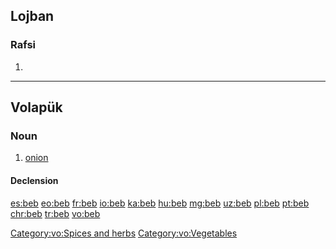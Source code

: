 ==Lojban==

===Rafsi===
{{jbo-rafsi}}

# {{jbo-rafsi of|bebna}}

----

==Volapük==

===Noun===
{{vo-noun}}

# [[onion]]

====Declension====
{{vo-decl-noun}}

[[Category:vo:Spices and herbs]]
[[Category:vo:Vegetables]]

[[es:beb]]
[[eo:beb]]
[[fr:beb]]
[[io:beb]]
[[ka:beb]]
[[hu:beb]]
[[mg:beb]]
[[uz:beb]]
[[pl:beb]]
[[pt:beb]]
[[chr:beb]]
[[tr:beb]]
[[vo:beb]]